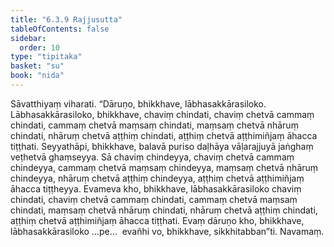 ```yaml
---
title: "6.3.9 Rajjusutta"
tableOfContents: false
sidebar:
  order: 10
type: "tipitaka"
basket: "su"
book: "nida"
---
```



<DynamicBreadcrumb />

<Division number="178" book="nida" bookNo="12" page="433">

<Paragraph number="1076" book="nida">
Sāvatthiyaṃ viharati. “Dāruṇo, bhikkhave, lābhasakkārasiloko. Lābhasakkārasiloko, bhikkhave, chaviṃ chindati, chaviṃ chetvā cammaṃ chindati, cammaṃ chetvā maṃsaṃ chindati, maṃsaṃ chetvā nhāruṃ chindati, nhāruṃ chetvā aṭṭhiṃ chindati, aṭṭhiṃ chetvā aṭṭhimiñjaṃ āhacca tiṭṭhati.
</Paragraph>

<Paragraph number="1077" book="nida">
Seyyathāpi, bhikkhave, balavā puriso daḷhāya vāḷarajjuyā jaṅghaṃ veṭhetvā ghaṃseyya. Sā chaviṃ chindeyya, chaviṃ chetvā cammaṃ chindeyya, cammaṃ chetvā maṃsaṃ chindeyya, maṃsaṃ chetvā nhāruṃ chindeyya, nhāruṃ chetvā aṭṭhiṃ chindeyya, aṭṭhiṃ chetvā aṭṭhimiñjaṃ āhacca tiṭṭheyya. Evameva kho, bhikkhave, lābhasakkārasiloko chaviṃ chindati, chaviṃ chetvā cammaṃ chindati, cammaṃ chetvā maṃsaṃ chindati, maṃsaṃ chetvā nhāruṃ chindati, nhāruṃ chetvā aṭṭhiṃ chindati, aṭṭhiṃ chetvā aṭṭhimiñjaṃ āhacca tiṭṭhati. Evaṃ dāruṇo kho, bhikkhave, lābhasakkārasiloko …pe…  evañhi vo, bhikkhave, sikkhitabban”ti.

</Paragraph>
</Division>

<Paragraph number="1078" type="center" book="nida">
Navamaṃ.
</Paragraph>